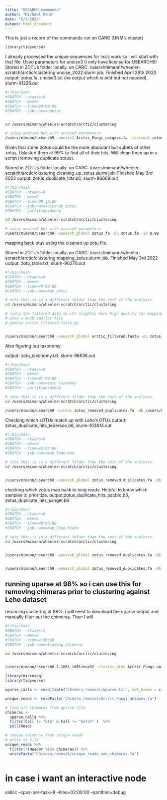 ```yaml
---
title: "USEARCH_commands"
author: "Michael Mann"
date: "5/3/2022"
output: html_document
---
```



This is just a record of the commands run on CARC (UNM's cluster)
```r
library(tidyverse)
```



I already processed the unique sequences for Ina's work so i will start with that file. Used parameters for unoise3 (I only have license for USEARCH9)
Stored in ZOTUs folder locally. on CARC: /users/mimann/wheeler-scratch/arctic/clustering
unoise_2022.slurm job. Finished April 29th 2022
output: zotus.fa, unoise3.txt (no output which is odd but not needed), slurm-91226.out
```bash
#!/bin/bash
#SBATCH --ntasks=8
#SBATCH --mem=0
#SBATCH --time=24:00:00
#SBATCH --job-name=unoise


cd /users/mimann/wheeler-scratch/arctic/clustering

# using unoise2 but with unoise3 parameters
/users/mimann/usearch9 -unoise2 Arctic_Fungi_uniques.fa -fastaout zotus.fa -tabbedout unoise3.txt -minampsize 8 -abskew 16


```


Given that some zotus could be the more abundant but subets of other zotus, I blasted them at 99% to find all of their hits. Will clean them up in a script (removing duplicate zotus). 

Stored in ZOTUs folder locally. on CARC: /users/mimann/wheeler-scratch/arctic/clustering
cleaning_up_zotus.slurm job. Finished May 3rd 2022
output: zotus_duplicate_hits.b6, slurm-96069.out
```bash
#!/bin/bash
#SBATCH --ntasks=8
#SBATCH --mem=0
#SBATCH --time=00:10:00
#SBATCH --job-name=cleanup_zotus
#SBATCH --partition=debug

cd /users/mimann/wheeler-scratch/arctic/clustering

# using unoise2 but with unoise3 parameters
/users/mimann/usearch9 -usearch_global zotus.fa -db zotus.fa -id 0.99 -blast6out zotus_duplicate_hits.b6 -strand both -maxaccepts 500 -threads 8

```

mapping back otus using the cleaned up zotu file. 

Stored in ZOTUs folder locally. on CARC: /users/mimann/wheeler-scratch/arctic/clustering
mapping_zotus.slurm job. Finished May 3rd 2022
output: zotu_table.txt, slurm-96270.out
```bash
#!/bin/bash
#SBATCH --ntasks=8
#SBATCH --mem=0
#SBATCH --time=48:00:00
#SBATCH --job-name=map_zotus

# note this is in a different folder than the rest of the analyses. 
cd /users/mimann/wheeler-scratch/arctic/clustering

# using the filtered data so its slightly more high quality for mapping. 
# also a much smaller file
# gunzip arctic_filtered.fasta.gz


/users/mimann/usearch9 -usearch_global arctic_filtered.fasta -db zotus_removed_duplicates.fa -otutabout zotu_table.txt -threads 8 -id 0.995 -strand plus
```

Also figuring out taxonomy


output: zotu_taxonomy.txt, slurm-96836.out
```bash
#!/bin/bash
#SBATCH --ntasks=8
#SBATCH --mem=0
#SBATCH --time=01:00:00
#SBATCH --job-name=zotu_taxonomy
#SBATCH --partition=debug

# note this is in a different folder than the rest of the analyses. 
cd /users/mimann/wheeler-scratch/arctic/clustering

/users/mimann/usearch9 -sintax zotus_removed_duplicates.fa -db /users/mimann/wheeler-scratch/rmbl_seq_clustering_Jan_2020/data/utax_reference_dataset_all_04.02.2020_corrected.fasta -tabbedout zotu_taxonomy.txt -strand both -sintax_cutoff 0.8
```


Checking which zOTUs match up with Leho's OTUs
output: zotus_duplicate_hits_tedersoo.b6, slurm-103614.out
```bash
#!/bin/bash
#SBATCH --ntasks=8
#SBATCH --mem=0
#SBATCH --time=48:00:00
#SBATCH --job-name=map_Tedersoo

# note this is in a different folder than the rest of the analyses. 
cd /users/mimann/wheeler-scratch/arctic/clustering


/users/mimann/usearch9 -usearch_global zotus_removed_duplicates.fa -db Tedersoo_Fungi_GSMc_OTUs.fasta -otutabout zotu_table.txt -threads 8  -blast6out zotus_duplicate_hits_tedersoo.b6 -strand both -maxaccepts 500 -threads 8

```


checking which zotus map back to long reads. Helpful to know which samples to prioritize. 
output:zotus_duplicate_hits_pacbio.b6, zotus_duplicate_hits_sanger.b6
```bash
#!/bin/bash
#SBATCH --ntasks=8
#SBATCH --mem=0
#SBATCH --time=48:00:00
#SBATCH --job-name=map_long_Reads

# note this is in a different folder than the rest of the analyses. 
cd /users/mimann/wheeler-scratch/arctic/clustering


/users/mimann/usearch9 -usearch_global zotus_removed_duplicates.fa -db /users/mimann/wheeler-scratch/pacbio/run_2/uniques.fasta -threads 8  -blast6out zotus_duplicate_hits_pacbio.b6 -strand both -maxaccepts 500 -threads 8 -id 1.00


/users/mimann/usearch9 -usearch_global zotus_removed_duplicates.fa -db /users/mimann/wheeler-scratch/arctic/matching_long_reads/all_arctic_sanger.fasta -threads 8  -blast6out zotus_duplicate_hits_sanger.b6 -strand both -maxaccepts 500 -threads 8 -id 1.00

```

running uparse at 98% so i can use this for removing chimeras prior to clustering against Leho dataset
-------
rerunning clustering at 98%. i will need to download the uparse output and manually filter out the chimeras. Then I will 
```bash


#!/bin/bash
#SBATCH --ntasks=1
#SBATCH --mem=0
#SBATCH --time=4:00:00
#SBATCH --job-name=finding_chimeras

cd /users/mimann/wheeler-scratch/arctic/clustering


/users/mimann/usearch8.1.1861_i86linux32 -cluster_otus Arctic_Fungi_uniques.fa -uparseout uparse.txt -otu_radius_pct .98
```



```r
library(microseq)
library(tidyverse)

uparse_calls <- read_table("Chimera_removal/uparse.txt", col_names = c("Read", "Call", "Percent", "Extra"))

unique_reads <- readFasta("Chimera_removal/Arctic_Fungi_uniques.fa")

# find all chimeras from uparse file
chimeras <- 
  uparse_calls %>%
  filter(Call != "otu" & Call != "match" )  %>%
  pull(Read)

# remove chimeras from unique reads
# write to file 
unique_reads %>%
  filter(!(Header %in% chimeras)) %>%
  writeFasta("Chimera_removal/unique_reads_non_chimeras.fa")



```



# in case i want an interactive node
salloc --cpus-per-task=8 --time=02:00:00 --partition=debug
